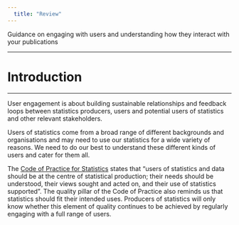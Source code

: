```yaml
---
  title: "Review"
---
```

  
<p class="text-muted">Guidance on engaging with users and understanding how they interact with your publications</p>
    
---

# Introduction

---
    
User engagement is about building sustainable relationships and feedback loops between statistics producers, users and potential users of statistics and other relevant stakeholders.

Users of statistics come from a broad range of different backgrounds and organisations and may need to use our statistics for a wide variety of reasons. We need to do our best to understand these different kinds of users and cater for them all.

The [Code of Practice for Statistics](https://code.statisticsauthority.gov.uk/) states that “users of statistics and data should be at the centre of statistical production; their needs should be understood, their views sought and acted on, and their use of statistics supported”. The quality pillar of the Code of Practice also reminds us that statistics should fit their intended uses. Producers of statistics will only know whether this element of quality continues to be achieved by regularly engaging with a full range of users.

